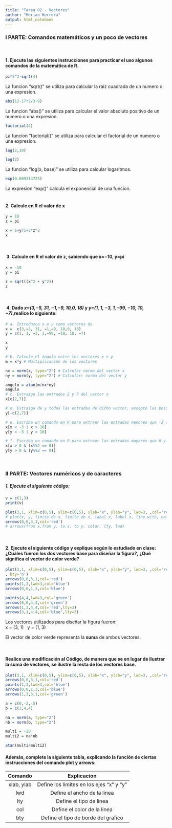 ```yaml
---
title: "Tarea 02 - Vectores"
author: "Merian Herrera"
output: html_notebook
---
```


### I PARTE: Comandos matemáticos y un poco de vectores \
\

#### 1. Ejecute las siguientes instrucciones para practicar el uso algunos comandos de la matemática de R.
```r
pi*2^3-sqrt(4)
```
La funcion "sqrt()" se utiliza para calcular la raiz cuadrada de un numero o una expresion. \

```r
abs(12-17*2/3-9)
```
La funcion "abs()" se utiliza para calcular el valor absoluto positivo de un numero o una expresion. \

```r
factorial(4)
```
La funcion "factorial()" se utiliza para calcular el factorial de un numero o una expresion. \

```r
log(2,10)
```

```r
log(2)
```
La funcion "log(x, base)" se utiliza para calcular logaritmos. \

```r
exp(0.069314725)
```
La expresion "exp()" calcula el exponencial de una funcion. \
\

####  2. Calcule en R el valor de x

```r
y = 10
z = pi

x = 1+y/1+2*z^2
x

```
\

#### \ 3. Calcule en R el valor de z, sabiendo que x=−10, y=pi

```r
x = -10
y = pi

z = sqrt((x^2 + y^2))
z
```
\

#### \ 4. Dado *x=(3,−5, 31, −1,−9, 10,0, 18)* y *y=(1, 1, −3, 1,−99, −10, 10, −7)*,realice lo siguiente:

```r
# a. Introduzca x e y como vectores de
x =  c(3,−5, 31, −1,−9, 10,0, 18)
y = c(1, 1, −3, 1,−99, −10, 10, −7)

x
y

# b. Calcule el ángulo entre los vectores x e y
m = x*y # Multiplicacion de los vectores

nx = norm(x, type="2") # Calcular norma del vector x
ny = norm(y, type="2") # Calcularr norma del vector y

angulo = atan(m/nx*ny)
angulo
# c. Extraiga las entradas 2 y 7 del vector x
x[c(2,7)]

# d. Extraiga de y todas las entradas de dicho vector, excepto las posiciones 2 y 7
y[-c(2,7)]

# e. Escriba un comando en R para extraer las entradas menores que -3 o mayores que 10.
x[x < -3 | x > 10]
y[y < -3 | y > 10]

# f. Escriba un comando en R para extraer las entradas mayores que 0 y que sean número pares.
x[x > 0 & (x%%2 == 0)]
y[y > 0 & (y%%2 == 0)]
```
\

### II PARTE: Vectores numéricos y de caracteres

##### 1. Ejecute el siguiente código:
```r
v = c(1,3)
print(v)
```

```r
plot(3,1, xlim=c(0,5), ylim=c(0,5), xlab="x", ylab="y", lwd=3, ,col='red', bty='n')
# plot(x, y, limite de x, limite de x, label x, label x, line with, color, box type )
arrows(0,0,3,1,col='red')
# arrows(from x,from y, to x, to y, color, lty, lwd)
```
\

#### 2. Ejecute el siguiente código y explique según lo estudiado en clase: ¿Cuáles fueron los dos vectores base para diseñar la figura?, ¿Qué significa el vector de color verde?

```r
plot(3,1, xlim=c(0,5), ylim=c(0,5), xlab="x", ylab="y", lwd=3, ,col='red'
, bty='n')
arrows(0,0,3,1,col='red')
points(1,3,lwd=3,col='blue')
arrows(0,0,1,3,col='blue')

points(4,4,lwd=3,col='green')
arrows(0,0,4,4,col='green')
arrows(1,3,4,4,col='red',lty=3)
arrows(3,1,4,4,col='blue',lty=3)
```
Los vectores utilizados para diseñar la figura fueron: \
x = (3, 1) \ 
y = (1, 3) \

El vector de color verde representa la **suma** de ambos vectores.

\

#### Realice una modificación al Código, de manera que se en lugar de ilustrar la suma de vectores, se ilustre la resta de los vectores base.

```r
plot(3,1, xlim=c(0,5), ylim=c(0,5), xlab="x", ylab="y", lwd=3, ,col='red', bty='n')
arrows(0,0,3,1,col='red')
points(1,3,lwd=3,col='blue')
arrows(0,0,1,3,col='blue')
arrows(1,3,3,1,col='green')
```

```R
a = c(0,-2,-5)
b = c(3,4,4)

na = norm(a, type="2")
nb = norm(b, type="2")

multi = -28
multi2 = na*nb

atan(multi/multi2)
```

#### Además, complete la siguiente tabla, explicando la función de ciertas instrucciones del comando plot y arrows:

|   Comando  | Explicacion |
|:----------:|:-----------:|
| xlab, ylab |Define los limites en los ejes "x" y "y"|
| lwd        |Define el ancho de la linea|
| lty        |Define  el tipo de linea|
| col        |Define el color de la linea|
| bty        |Define el tipo de borde del grafico|
